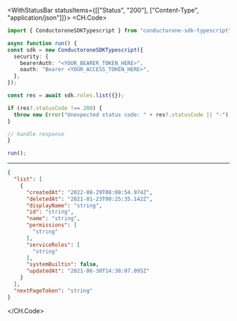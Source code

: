 

<WithStatusBar statusItems={[["Status", "200"], ["Content-Type", "application/json"]]}>
  <CH.Code>
  ```typescript List.ts
  import { ConductoroneSDKTypescript } from "conductorone-sdk-typescript";

async function run() {
  const sdk = new ConductoroneSDKTypescript({
    security: {
      bearerAuth: "<YOUR_BEARER_TOKEN_HERE>",
      oauth: "Bearer <YOUR_ACCESS_TOKEN_HERE>",
    },
  });

  const res = await sdk.roles.list({});

  if (res?.statusCode !== 200) {
    throw new Error("Unexpected status code: " + res?.statusCode || "-");
  }
  
  // handle response
}

run();
  ```
  ---

  ```json Example Response
  {
    "list": [
      {
        "createdAt": "2022-08-29T08:08:54.974Z",
        "deletedAt": "2021-01-23T00:25:35.142Z",
        "displayName": "string",
        "id": "string",
        "name": "string",
        "permissions": [
          "string"
        ],
        "serviceRoles": [
          "string"
        ],
        "systemBuiltin": false,
        "updatedAt": "2021-06-30T14:38:07.095Z"
      }
    ],
    "nextPageToken": "string"
  }
  ```
  </CH.Code>
</WithStatusBar>
